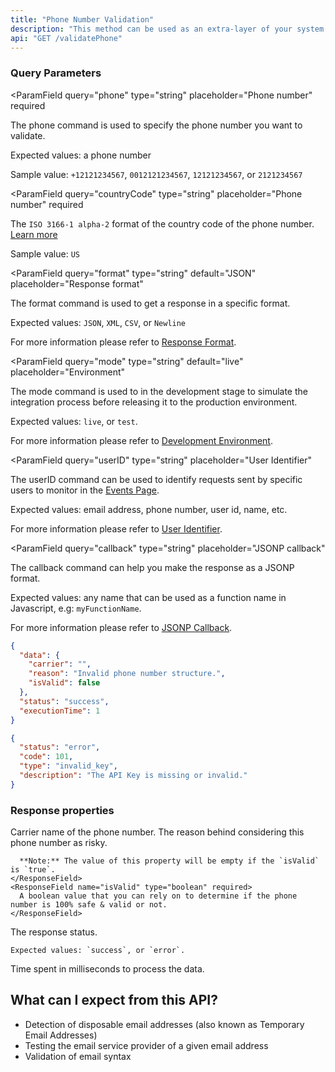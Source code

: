 ```yaml
---
title: "Phone Number Validation"
description: "This method can be used as an extra-layer of your system for validating phone numbers. It validates phone number syntax and valid-possibility."
api: "GET /validatePhone"
---
```


### Query Parameters

<ParamField
  query="phone"
  type="string"
  placeholder="Phone number"
  required
>
  The phone command is used to specify the phone number you want to validate.

Expected values: a phone number

Sample value: `+12121234567`, `0012121234567`, `12121234567`, or `2121234567`

</ParamField>

<ParamField
  query="countryCode"
  type="string"
  placeholder="Phone number"
  required
>
  The `ISO 3166-1 alpha-2` format of the country code of the phone number. [Learn more](https://en.wikipedia.org/wiki/ISO_3166-1_alpha-2)

Sample value: `US`

</ParamField>

<ParamField
  query="format"
  type="string"
  default="JSON"
  placeholder="Response format"
>
  The format command is used to get a response in a specific format.

Expected values: `JSON`, `XML`, `CSV`, or `Newline`

For more information please refer to [Response Format](/options/response-format).

</ParamField>

<ParamField
  query="mode"
  type="string"
  default="live"
  placeholder="Environment"
>
  The mode command is used to in the development stage to simulate the integration process before releasing it to the production environment.

Expected values: `live`, or `test`.

For more information please refer to [Development Environment](/options/development-environment).

</ParamField>

<ParamField
  query="userID"
  type="string"
  placeholder="User Identifier"
>
  The userID command can be used to identify requests sent by specific users to monitor in the [Events Page](/dashboard-guides/monitoring-capabilities/real-time-threat-monitoring).

Expected values: email address, phone number, user id, name, etc.

For more information please refer to [User Identifier](/options/user-identifier.mdx).

</ParamField>

<ParamField
  query="callback"
  type="string"
  placeholder="JSONP callback"
>
  The callback command can help you make the response as a JSONP format.

Expected values: any name that can be used as a function name in Javascript, e.g: `myFunctionName`.

For more information please refer to [JSONP Callback](/options/jsonp-callback).

</ParamField>

<ResponseExample>

```json Success
{
  "data": {
    "carrier": "",
    "reason": "Invalid phone number structure.",
    "isValid": false
  },
  "status": "success",
  "executionTime": 1
}
```

```json Error
{
  "status": "error",
  "code": 101,
  "type": "invalid_key",
  "description": "The API Key is missing or invalid."
}
```

</ResponseExample>

### Response properties

<ResponseField name="data" type="object" required>
  <Expandable title="properties" defaultOpen={true}>
    <ResponseField name="carrier" type="string" required>
      Carrier name of the phone number.
    </ResponseField>
    <ResponseField name="reason" type="string" required>
      The reason behind considering this phone number as risky.

      **Note:** The value of this property will be empty if the `isValid` is `true`.
    </ResponseField>
    <ResponseField name="isValid" type="boolean" required>
      A boolean value that you can rely on to determine if the phone number is 100% safe & valid or not.
    </ResponseField>

  </Expandable>
  <ResponseField name="status" type="string" required>
    The response status.

    Expected values: `success`, or `error`.

  </ResponseField>
  <ResponseField name="executionTime" type="integer" required>
    Time spent in milliseconds to process the data.
  </ResponseField>
</ResponseField>

## What can I expect from this API?

- Detection of disposable email addresses (also known as Temporary Email Addresses)
- Testing the email service provider of a given email address
- Validation of email syntax
